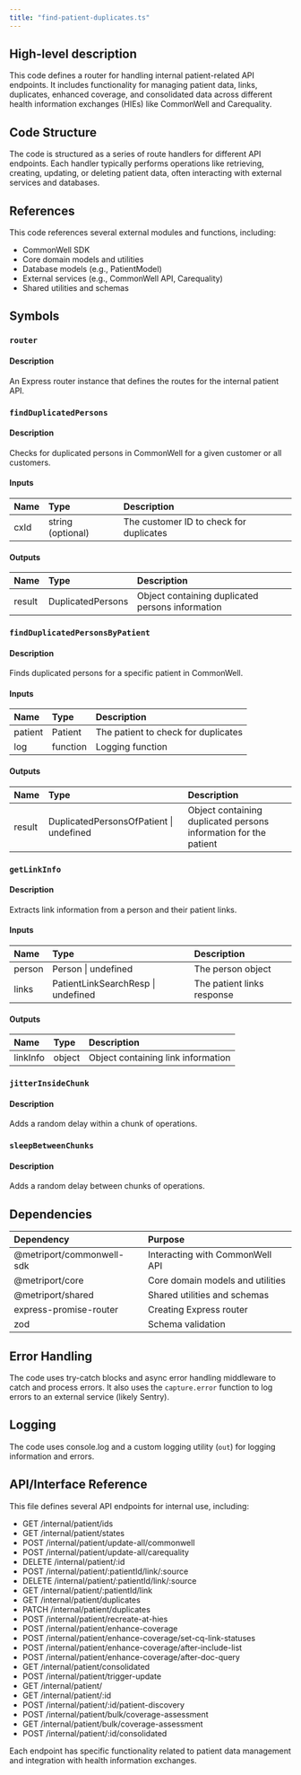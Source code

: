 ```yaml
---
title: "find-patient-duplicates.ts"
---
```


## High-level description
This code defines a router for handling internal patient-related API endpoints. It includes functionality for managing patient data, links, duplicates, enhanced coverage, and consolidated data across different health information exchanges (HIEs) like CommonWell and Carequality.

## Code Structure
The code is structured as a series of route handlers for different API endpoints. Each handler typically performs operations like retrieving, creating, updating, or deleting patient data, often interacting with external services and databases.

## References
This code references several external modules and functions, including:
- CommonWell SDK
- Core domain models and utilities
- Database models (e.g., PatientModel)
- External services (e.g., CommonWell API, Carequality)
- Shared utilities and schemas

## Symbols

### `router`
#### Description
An Express router instance that defines the routes for the internal patient API.

### `findDuplicatedPersons`
#### Description
Checks for duplicated persons in CommonWell for a given customer or all customers.

#### Inputs
| Name | Type | Description |
|:-----|:-----|:------------|
| cxId | string (optional) | The customer ID to check for duplicates |

#### Outputs
| Name | Type | Description |
|:-----|:-----|:------------|
| result | DuplicatedPersons | Object containing duplicated persons information |

### `findDuplicatedPersonsByPatient`
#### Description
Finds duplicated persons for a specific patient in CommonWell.

#### Inputs
| Name | Type | Description |
|:-----|:-----|:------------|
| patient | Patient | The patient to check for duplicates |
| log | function | Logging function |

#### Outputs
| Name | Type | Description |
|:-----|:-----|:------------|
| result | DuplicatedPersonsOfPatient \| undefined | Object containing duplicated persons information for the patient |

### `getLinkInfo`
#### Description
Extracts link information from a person and their patient links.

#### Inputs
| Name | Type | Description |
|:-----|:-----|:------------|
| person | Person \| undefined | The person object |
| links | PatientLinkSearchResp \| undefined | The patient links response |

#### Outputs
| Name | Type | Description |
|:-----|:-----|:------------|
| linkInfo | object | Object containing link information |

### `jitterInsideChunk`
#### Description
Adds a random delay within a chunk of operations.

### `sleepBetweenChunks`
#### Description
Adds a random delay between chunks of operations.

## Dependencies
| Dependency | Purpose |
|:-----------|:--------|
| @metriport/commonwell-sdk | Interacting with CommonWell API |
| @metriport/core | Core domain models and utilities |
| @metriport/shared | Shared utilities and schemas |
| express-promise-router | Creating Express router |
| zod | Schema validation |

## Error Handling
The code uses try-catch blocks and async error handling middleware to catch and process errors. It also uses the `capture.error` function to log errors to an external service (likely Sentry).

## Logging
The code uses console.log and a custom logging utility (`out`) for logging information and errors.

## API/Interface Reference
This file defines several API endpoints for internal use, including:
- GET /internal/patient/ids
- GET /internal/patient/states
- POST /internal/patient/update-all/commonwell
- POST /internal/patient/update-all/carequality
- DELETE /internal/patient/:id
- POST /internal/patient/:patientId/link/:source
- DELETE /internal/patient/:patientId/link/:source
- GET /internal/patient/:patientId/link
- GET /internal/patient/duplicates
- PATCH /internal/patient/duplicates
- POST /internal/patient/recreate-at-hies
- POST /internal/patient/enhance-coverage
- POST /internal/patient/enhance-coverage/set-cq-link-statuses
- POST /internal/patient/enhance-coverage/after-include-list
- POST /internal/patient/enhance-coverage/after-doc-query
- GET /internal/patient/consolidated
- POST /internal/patient/trigger-update
- GET /internal/patient/
- GET /internal/patient/:id
- POST /internal/patient/:id/patient-discovery
- POST /internal/patient/bulk/coverage-assessment
- GET /internal/patient/bulk/coverage-assessment
- POST /internal/patient/:id/consolidated

Each endpoint has specific functionality related to patient data management and integration with health information exchanges.